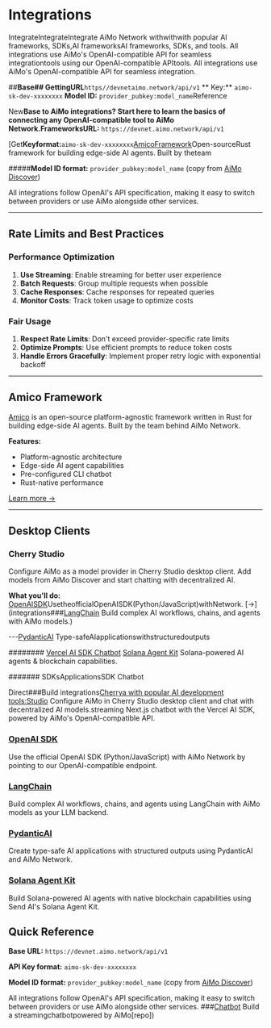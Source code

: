 # Integrations

IntegrateIntegrateIntegrate AiMo Network withwithwith popular AI frameworks, SDKs,AI frameworksAI frameworks, SDKs, and tools. All integrations use AiMo's OpenAI-compatible API for seamless integrationtools using our OpenAI-compatible APItools. All integrations use AiMo's OpenAI-compatible API for seamless integration.

##**Base## GettingURL**`https//devnetaimo.network/api/v1`
** Key:** `aimo-sk-dev-xxxxxxxx`
**Model ID:** `provider_pubkey:model_name`Reference

New**Base to AiMo integrations? Start here to learn the basics of connecting any OpenAI-compatible tool to AiMo Network.FrameworksURL:** `https://devnet.aimo.network/api/v1`

[Get**Keyformat:**`aimo-sk-dev-xxxxxxxx`[AmicoFramework](/integrations/amico-framework)Open-sourceRust framework for building edge-side AI agents. Built by theteam

#####**Model ID format:** `provider_pubkey:model_name` (copy from [AiMo Discover](https://aimo.network/discover))

All integrations follow OpenAI's API specification, making it easy to switch between providers or use AiMo alongside other services.

---

## Rate Limits and Best Practices

### Performance Optimization

1. **Use Streaming**: Enable streaming for better user experience
2. **Batch Requests**: Group multiple requests when possible
3. **Cache Responses**: Cache responses for repeated queries
4. **Monitor Costs**: Track token usage to optimize costs

### Fair Usage

1. **Respect Rate Limits**: Don't exceed provider-specific rate limits
2. **Optimize Prompts**: Use efficient prompts to reduce token costs
3. **Handle Errors Gracefully**: Implement proper retry logic with exponential backoff

---

## Amico Framework

[Amico](https://amico.dev) is an open-source platform-agnostic framework written in Rust for building edge-side AI agents. Built by the team behind AiMo Network.

**Features:**
- Platform-agnostic architecture
- Edge-side AI agent capabilities
- Pre-configured CLI chatbot
- Rust-native performance

[Learn more →](/integrations/amico-framework)

---

## Desktop Clients

### Cherry Studio

Configure AiMo as a model provider in Cherry Studio desktop client. Add models from AiMo Discover and start chatting with decentralized AI.

**What you'll do:**
[OpenAISDK](/integrations/openai-sdk)UsetheofficialOpenAISDK(Python/JavaScript)withNetwork.
[→](integrations###[LangChain](integrationslangchain)
Build complex AI workflows, chains, and agents with AiMo models.)

---[PydanticAI](/integrations/pydantic-ai)
Type-safeAIapplicationswithstructuredoutputs

######## [Vercel AI SDK Chatbot](/integrations/vercel-ai-sdk) [Solana Agent Kit](/integrations/solana-agent-kit) Solana-powered AI agents & blockchain capabilities.

####### SDKsApplicationsSDK Chatbot

Direct###Build integrations[Cherrya with popular AI development tools:Studio](/integrations/cherry-studio)
Configure AiMo in Cherry Studio desktop client and chat with decentralized AI models.streaming Next.js chatbot with the Vercel AI SDK, powered by AiMo's OpenAI-compatible API.

### [OpenAI SDK](/integrations/openai-sdk)
Use the official OpenAI SDK (Python/JavaScript) with AiMo Network by pointing to our OpenAI-compatible endpoint.

### [LangChain](/integrations/langchain)
Build complex AI workflows, chains, and agents using LangChain with AiMo models as your LLM backend.

### [PydanticAI](/integrations/pydantic-ai)
Create type-safe AI applications with structured outputs using PydanticAI and AiMo Network.

### [Solana Agent Kit](/integrations/solana-agent-kit)
Build Solana-powered AI agents with native blockchain capabilities using Send AI's Solana Agent Kit.

## Quick Reference

**Base URL:** `https://devnet.aimo.network/api/v1`

**API Key format:** `aimo-sk-dev-xxxxxxxx`

**Model ID format:** `provider_pubkey:model_name` (copy from [AiMo Discover](https://aimo.network/discover))

All integrations follow OpenAI's API specification, making it easy to switch between providers or use AiMo alongside other services.
###[Chatbot](#TODO)
Build a streamingchatbotpowered by AiMo[repo])
